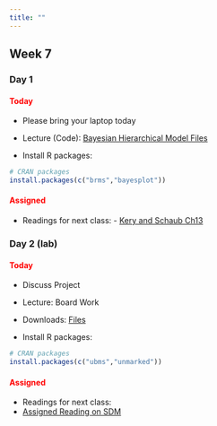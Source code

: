 ```yaml
---
title: ""
---
```


## Week 7

### Day 1

#### [Today]{style="color:red;"}

-   Please bring your laptop today

-   Lecture (Code): <a href="/classfiles/hbayes/Bayesian.Hierarchical.Model.zip">Bayesian Hierarchical Model Files</a>

-   Install R packages:

```r
# CRAN packages
install.packages(c("brms","bayesplot"))
```

#### [Assigned]{style="color:red;"}
 -   Readings for next class: 
    - <a href="/readings/Kery and Schaub Ch13.pdf">Kery and Schaub Ch13</a>

 
### Day 2 (lab)

#### [Today]{style="color:red;"}

-   Discuss Project

-   Lecture: Board Work

-   Downloads: <a href="/classfiles/occlab/week7files.zip">Files</a>

-   Install R packages:

```r
# CRAN packages
install.packages(c("ubms","unmarked"))
```


#### [Assigned]{style="color:red;"}
 -   Readings for next class: 
 - <a href="/readings/">Assigned Reading on SDM</a>




<!-- -   Readings for next class:  -->
<!--     - <a href="https://statistics4ecologists-v2.netlify.app/mmi#mmi">Fieberg, Ch. 8</a> -->






